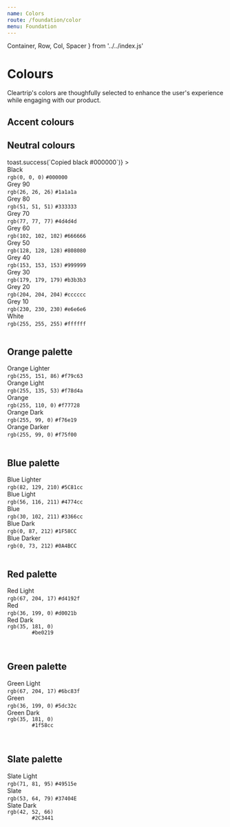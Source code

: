 ```yaml
---
name: Colors
route: /foundation/color
menu: Foundation
---
```


  Container,
  Row,
  Col,
  Spacer
} from '../../index.js'



# Colours

Cleartrip's colors are thoughfully selected to enhance the user's experience while engaging with our product.


## Accent colours

<div className="flex">
  <Swatch className="bg-orange" />
  <Spacer mx={8}/>
  <Swatch className="bg-blue" />
</div>
<Spacer my={8}/>
<div className="flex">
  <Swatch className="bg-red" height="80px" />
  <Spacer mx={8}/>
  <Swatch className="bg-green" height="80px" />
  <Spacer mx={8}/>
  <Swatch className="bg-slate" height="80px" />
</div>

<Spacer my={24}/>


## Neutral colours

<Table>
  <CopyToClipboard
    text="#000000"
    onCopy={() => toast.success(`Copied black #000000`)}
  >
    <TRow>
      <TCol>
        <div className="flex flex-middle">
          <Swatch className="bg-black mr-8" height="24px" width="24px" />
          Black
        </div>
      </TCol>
      <TCol end>
        <code>rgb(0, 0, 0)</code>
      </TCol>
      <TCol end>
        <code>#000000</code>
      </TCol>
    </TRow>
  </CopyToClipboard>
  <TRow>
    <TCol>
      <div className="flex flex-middle">
        <Swatch className="bg-grey-90 mr-8" height="24px" width="24px" />
        Grey 90
      </div>
    </TCol>
    <TCol end>
      <code>rgb(26, 26, 26)</code>
    </TCol>
    <TCol end>
      <code>#1a1a1a</code>
    </TCol>
  </TRow>
  <TRow>
    <TCol>
      <div className="flex flex-middle">
        <Swatch className="bg-grey-80 mr-8" height="24px" width="24px" />
        Grey 80
      </div>
    </TCol>
    <TCol end>
      <code>rgb(51, 51, 51)</code>
    </TCol>
    <TCol end>
      <code>#333333</code>
    </TCol>
  </TRow>
  <TRow>
    <TCol>
      <div className="flex flex-middle">
        <Swatch className="bg-grey-70 mr-8" height="24px" width="24px" />
        Grey 70
      </div>
    </TCol>
    <TCol end>
      <code>rgb(77, 77, 77)</code>
    </TCol>
    <TCol end>
      <code>#4d4d4d</code>
    </TCol>
  </TRow>
  <TRow>
    <TCol>
      <div className="flex flex-middle">
        <Swatch className="bg-grey-60 mr-8" height="24px" width="24px" />
        Grey 60
      </div>
    </TCol>
    <TCol end>
      <code>rgb(102, 102, 102)</code>
    </TCol>
    <TCol end>
      <code>#666666</code>
    </TCol>
  </TRow>
  <TRow>
    <TCol>
      <div className="flex flex-middle">
        <Swatch className="bg-grey-50 mr-8" height="24px" width="24px" />
        Grey 50
      </div>
    </TCol>
    <TCol end>
      <code>rgb(128, 128, 128)</code>
    </TCol>
    <TCol end>
      <code>#808080</code>
    </TCol>
  </TRow>
  <TRow>
    <TCol>
      <div className="flex flex-middle">
        <Swatch className="bg-grey-40 mr-8" height="24px" width="24px" />
        Grey 40
      </div>
    </TCol>
    <TCol end>
      <code>rgb(153, 153, 153)</code>
    </TCol>
    <TCol end>
      <code>#999999</code>
    </TCol>
  </TRow>
  <TRow>
    <TCol>
      <div className="flex flex-middle">
        <Swatch className="bg-grey-30 mr-8" height="24px" width="24px" />
        Grey 30
      </div>
    </TCol>
    <TCol end>
      <code>rgb(179, 179, 179)</code>
    </TCol>
    <TCol end>
      <code>#b3b3b3</code>
    </TCol>
  </TRow>
  <TRow>
    <TCol>
      <div className="flex flex-middle">
        <Swatch className="bg-grey-20 mr-8" height="24px" width="24px" />
        Grey 20
      </div>
    </TCol>
    <TCol end>
      <code>rgb(204, 204, 204)</code>
    </TCol>
    <TCol end>
      <code>#cccccc</code>
    </TCol>
  </TRow>
  <TRow>
    <TCol>
      <div className="flex flex-middle">
        <Swatch className="bg-grey-10 mr-8" height="24px" width="24px" />
        Grey 10
      </div>
    </TCol>
    <TCol end>
      <code>rgb(230, 230, 230)</code>
    </TCol>
    <TCol end>
      <code>#e6e6e6</code>
    </TCol>
  </TRow>
  <TRow>
    <TCol>
      <div className="flex flex-middle">
        <Swatch className="bg-white mr-8" height="24px" width="24px" />
        White
      </div>
    </TCol>
    <TCol end>
      <code>rgb(255, 255, 255)</code>
    </TCol>
    <TCol end>
      <code>#ffffff</code>
    </TCol>
  </TRow>
</Table>

<Spacer my={24}/>



## Orange palette

<Table>
  <TRow>
    <TCol>
      <div className="flex flex-middle">
        <Swatch className="bg-orange-lighter mr-8" height="24px" width="24px" />
        Orange Lighter
      </div>
    </TCol>
    <TCol end>
      <code>rgb(255, 151, 86)</code>
    </TCol>
    <TCol end>
      <code>#f79c63</code>
    </TCol>
  </TRow>
  <TRow>
    <TCol>
      <div className="flex flex-middle">
        <Swatch className="bg-orange-light mr-8" height="24px" width="24px" />
        Orange Light
      </div>
    </TCol>
    <TCol end>
      <code>rgb(255, 135, 53)</code>
    </TCol>
    <TCol end>
      <code>#f78d4a</code>
    </TCol>
  </TRow>
  <TRow>
    <TCol>
      <div className="flex flex-middle">
        <Swatch className="bg-orange mr-8" height="24px" width="24px" />
        Orange
      </div>
    </TCol>
    <TCol end>
      <code>rgb(255, 110, 0)</code>
    </TCol>
    <TCol end>
      <code>#f77728</code>
    </TCol>
  </TRow>
  <TRow>
    <TCol>
      <div className="flex flex-middle">
        <Swatch className="bg-orange-dark mr-8" height="24px" width="24px" />
        Orange Dark
      </div>
    </TCol>
    <TCol end>
      <code>rgb(255, 99, 0)</code>
    </TCol>
    <TCol end>
      <code>#f76e19</code>
    </TCol>
  </TRow>
  <TRow>
    <TCol>
      <div className="flex flex-middle">
        <Swatch className="bg-orange-dark mr-8" height="24px" width="24px" />
        Orange Darker
      </div>
    </TCol>
    <TCol end>
      <code>rgb(255, 99, 0)</code>
    </TCol>
    <TCol end>
      <code>#f75f00</code>
    </TCol>
  </TRow>
</Table>

<Spacer my={24}/>



## Blue palette

<Table>
  <TRow>
    <TCol>
      <div className="flex flex-middle">
        <Swatch className="bg-blue-lighter mr-8" height="24px" width="24px" />
        Blue Lighter
      </div>
    </TCol>
    <TCol end>
      <code>rgb(82, 129, 210)</code>
    </TCol>
    <TCol end>
      <code>#5C81cc</code>
    </TCol>
  </TRow>
  <TRow>
    <TCol>
      <div className="flex flex-middle">
        <Swatch className="bg-blue-light mr-8" height="24px" width="24px" />
        Blue Light
      </div>
    </TCol>
    <TCol end>
      <code>rgb(56, 116, 211)</code>
    </TCol>
    <TCol end>
      <code>#4774cc</code>
    </TCol>
  </TRow>
  <TRow>
    <TCol>
      <div className="flex flex-middle">
        <Swatch className="bg-blue mr-8" height="24px" width="24px" />
        Blue
      </div>
    </TCol>
    <TCol end>
      <code>rgb(30, 102, 211)</code>
    </TCol>
    <TCol end>
      <code>#3366cc</code>
    </TCol>
  </TRow>
  <TRow>
    <TCol>
      <div className="flex flex-middle">
        <Swatch className="bg-blue-dark mr-8" height="24px" width="24px" />
        Blue Dark
      </div>
    </TCol>
    <TCol end>
      <code>rgb(0, 87, 212)</code>
    </TCol>
    <TCol end>
      <code>#1F58CC</code>
    </TCol>
  </TRow>
  <TRow>
    <TCol>
      <div className="flex flex-middle">
        <Swatch className="bg-blue-darker mr-8" height="24px" width="24px" />
        Blue Darker
      </div>
    </TCol>
    <TCol end>
      <code>rgb(0, 73, 212)</code>
    </TCol>
    <TCol end>
      <code>#0A4BCC</code>
    </TCol>
  </TRow>
</Table>

<Spacer my={24}/>



## Red palette

<Table>
  <TRow>
    <TCol>
      <div className="flex flex-middle">
        <Swatch className="bg-red-light mr-8" height="24px" width="24px" />
        Red Light
      </div>
    </TCol>
    <TCol end>
      <code>rgb(67, 204, 17)</code>
    </TCol>
    <TCol end>
      <code>#d4192f</code>
    </TCol>
  </TRow>
  <TRow>
    <TCol>
      <div className="flex flex-middle">
        <Swatch className="bg-red mr-8" height="24px" width="24px" />
        Red
      </div>
    </TCol>
    <TCol end>
      <code>rgb(36, 199, 0)</code>
    </TCol>
    <TCol end>
      <code>#d0021b</code>
    </TCol>
  </TRow>
  <TRow>
    <TCol>
      <div className="flex flex-middle">
        <Swatch className="bg-red-dark mr-8" height="24px" width="24px" />
        Red Dark
      </div>
    </TCol>
    <TCol end>
      <code>rgb(35, 181, 0)</code>
    </TCol>
    <TCol end>
      <code>
        #be0219
      </code>
    </TCol>
  </TRow>
</Table>

<Spacer my={24}/>



## Green palette

<Table>
  <TRow>
    <TCol>
      <div className="flex flex-middle">
        <Swatch className="bg-green-light mr-8" height="24px" width="24px" />
        Green Light
      </div>
    </TCol>
    <TCol end>
      <code>rgb(67, 204, 17)</code>
    </TCol>
    <TCol end>
      <code>#6bc83f</code>
    </TCol>
  </TRow>
  <TRow>
    <TCol>
      <div className="flex flex-middle">
        <Swatch className="bg-green mr-8" height="24px" width="24px" />
        Green
      </div>
    </TCol>
    <TCol end>
      <code>rgb(36, 199, 0)</code>
    </TCol>
    <TCol end>
      <code>#5dc32c</code>
    </TCol>
  </TRow>
  <TRow>
    <TCol>
      <div className="flex flex-middle">
        <Swatch className="bg-green-dark mr-8" height="24px" width="24px" />
        Green Dark
      </div>
    </TCol>
    <TCol end>
      <code>rgb(35, 181, 0)</code>
    </TCol>
    <TCol end>
      <code>
        #1f58cc
      </code>
    </TCol>
  </TRow>
</Table>

<Spacer my={24}/>



## Slate palette

<Table>
  <TRow>
    <TCol>
      <div className="flex flex-middle">
        <Swatch className="bg-slate-light mr-8" height="24px" width="24px" />
        Slate Light
      </div>
    </TCol>
    <TCol end>
      <code>rgb(71, 81, 95)</code>
    </TCol>
    <TCol end>
      <code>#49515e</code>
    </TCol>
  </TRow>
  <TRow>
    <TCol>
      <div className="flex flex-middle">
        <Swatch className="bg-slate mr-8" height="24px" width="24px" />
        Slate
      </div>
    </TCol>
    <TCol end>
      <code>rgb(53, 64, 79)</code>
    </TCol>
    <TCol end>
      <code>#37404E</code>
    </TCol>
  </TRow>
  <TRow>
    <TCol>
      <div className="flex flex-middle">
        <Swatch className="bg-slate-dark mr-8" height="24px" width="24px" />
        Slate Dark
      </div>
    </TCol>
    <TCol end>
      <code>rgb(42, 52, 66)</code>
    </TCol>
    <TCol end>
      <code>
        #2C3441
      </code>
    </TCol>
  </TRow>
</Table>
